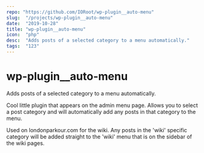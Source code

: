 ```yaml
---
repo: "https://github.com/IORoot/wp-plugin__auto-menu"
slug:  "/projects/wp-plugin__auto-menu"
date:  "2019-10-28"
title: "wp-plugin__auto-menu"
icon:  "php"
desc:  "Adds posts of a selected category to a menu automatically."
tags:  "123"
---
```



# wp-plugin__auto-menu
Adds posts of a selected category to a menu automatically.

Cool little plugin that appears on the admin menu page. Allows you to select a post category and will automatically add any posts in that category to the menu.

Used on londonparkour.com for the wiki. Any posts in the 'wiki' specific category will be added straight to the 'wiki' menu that is on the sidebar of the wiki pages.